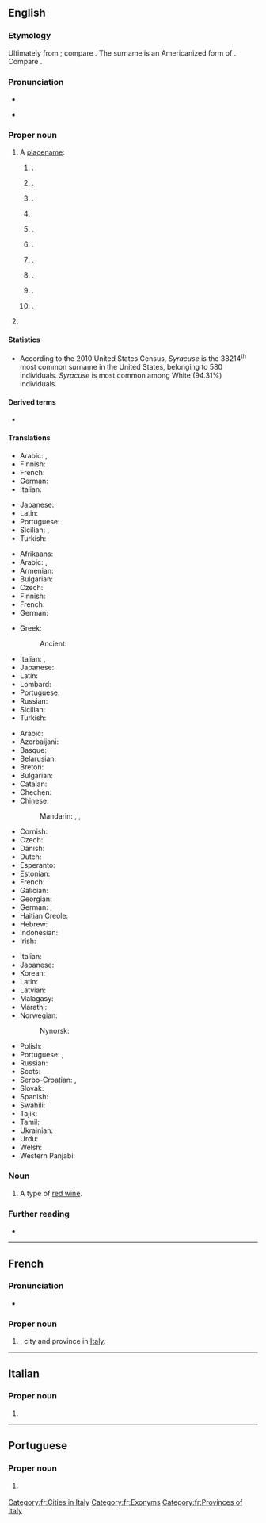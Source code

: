 ==English==
{{wikipedia}}

===Etymology===
Ultimately from {{der|en|grc|Συρᾱ́κουσαι}}; compare {{cog|la|Syrācūsae}}. The surname is an Americanized form of {{der|en|it|Siracusa}}. Compare {{cog|scn|Saragusa}}.

===Pronunciation===
* {{IPA|en|/ˈsɪɹəkjuːz/}}
* {{sense|city in New York, local pronunciation}} {{IPA|en|/ˈsɛɹəkjus/}}

===Proper noun===
{{en-proper noun|~|Syracuses}}

# A [[placename]]:
## {{place|en|province|r/Sicily|c/Italy}}.
## {{place|en|city|c/Italy|;|the capital city of the province}}.
## {{place|en|city/county seat|co/Onondaga County|s/New York}}.
## {{w|Syracuse University}} {{gl|in New York}}
## {{place|en|city/county seat|co/Hamilton County|s/Kansas}}.
## {{place|en|city|s/Utah}}.
## {{place|en|city|s/Missouri}}.
## {{place|en|city|s/Nebraska}}.
## {{place|en|town|s/Indiana}}.
## {{place|en|village|s/Ohio}}.
# {{surname|en|[[habitational]]|from=Italian}}

====Statistics====
* According to the 2010 United States Census, ''Syracuse'' is the 38214<sup>th</sup> most common surname in the United States, belonging to 580 individuals. ''Syracuse'' is most common among White (94.31%) individuals.

====Derived terms====
* {{l|en|Syracusan}}

====Translations====
{{trans-top|province in Sicily}}
* Arabic: {{t|ar|سِرْقُوسَة|f}}, {{t|ar|سيراقوسة|f}}
* Finnish: {{t+|fi|Syrakusa}}
* French: {{t+|fr|Syracuse|f}}
* German: {{t+|de|Syrakus}}
* Italian: {{t+|it|Siracusa|f}}
{{trans-mid}}
* Japanese: {{t|ja|シラクサ|tr=shirakusa}}
* Latin: {{t|la|Syrācūsae|f-p}}
* Portuguese: {{t|pt|Siracusa|f}}
* Sicilian: {{t|scn|Sarausa|f}}, {{t|scn|Seragusa|f}}
* Turkish: {{t|tr|Siraküza}}
{{trans-bottom}}

{{trans-top|city and port in the province of Syracuse, Sicily}}
* Afrikaans: {{t|af|Sirakuse|n}}
* Arabic: {{t|ar|سِرْقُوسَة|f}}, {{t|ar|سيراقوسة|f}}
* Armenian: {{t|hy|Սիրակուզա}}
* Bulgarian: {{t|bg|Сиракуза}}
* Czech: {{t|cs|Syrakusy|p}}
* Finnish: {{t+|fi|Syrakusa}}
* French: {{t+|fr|Syracuse|f}}
* German: {{t+|de|Syrakus|n}}
{{trans-mid}}
* Greek: {{t+|el|Συρακούσες}}
*: Ancient: {{t|grc|Συρᾱ́κουσαι|f-p}}
* Italian: {{t+|it|Siracusa|f}}, {{t|scn|Seragusa|f}}
* Japanese: {{t|ja|シラクサ|tr=shirakusa}}
* Latin: {{t|la|Syrācūsae|f-p}}
* Lombard: {{t|lmo|Siracüsa|f}}
* Portuguese: {{t|pt|Siracusa|f}}
* Russian: {{t+|ru|Сираку́зы|p}}
* Sicilian: {{t|scn|Sarausa|f}}
* Turkish: {{t|tr|Siraküza}}
{{trans-bottom}}

{{trans-top|city in New York state}}
* Arabic: {{t|ar|سيراكيوز}}
* Azerbaijani: {{t|az|Sirakuz}}
* Basque: {{t|eu|Syracuse}}
* Belarusian: {{t|be|Сірак'юс|sc=Cyrl}}
* Breton: {{t|br|Syracuse}}
* Bulgarian: {{t|bg|Сиракюз|sc=Cyrl}}
* Catalan: {{t+|ca|Siracusa}}
* Chechen: {{t|ce|Сиракьюс|sc=Cyrl}}
* Chinese:
*: Mandarin: {{t+|cmn|雪城|tr=Xuěchéng}}, {{t|cmn|錫拉丘茲}}, {{t|cmn|锡拉丘兹|tr=Xīlāqiūzī}}
* Cornish: {{t|kw|Syracuse}}
* Czech: {{t|cs|Syrakusy}}
* Danish: {{t|da|Syracuse}}
* Dutch: {{t|nl|Syracuse}}
* Esperanto: {{t|eo|Sirakuso}}
* Estonian: {{t|et|Sürakuusa}}
* French: {{t+|fr|Syracuse}}
* Galician: {{t|gl|Syracuse}}
* Georgian: {{t|ka|სირაკიუსი|sc=Geor}}
* German: {{t|de|Syracuse}}, {{t+|de|Syrakus}}
* Haitian Creole: {{t|ht|Syracuse}}
* Hebrew: {{t|he|סירקיוז}}
* Indonesian: {{t|id|Syracuse}}
* Irish: {{t|ga|Syracuse}}
{{trans-mid}}
* Italian: {{t+|it|Siracusa}}
* Japanese: {{t|ja|シラキュース|tr=Shirakyūsu}}
* Korean: {{t|ko|시러큐스|sc=Kore}}
* Latin: {{t|la|Syracusae}}
* Latvian: {{t|lv|Sirakjūsa}}
* Malagasy: {{t|mg|Syracuse}}
* Marathi: {{t|mr|सिरॅक्युज|sc=Deva}}
* Norwegian: {{t|no|Syracuse}}
*: Nynorsk: {{t|nn|Syracuse}}
* Polish: {{t+|pl|Syrakuzy}}
* Portuguese: {{t|pt|Siracusa|f}}, {{t|pt|Syracuse|f}}
* Russian: {{t+|ru|Сиракьюс}}
* Scots: {{t|sco|Syracuse}}
* Serbo-Croatian: {{t|sh|Syracuse}}, {{t|sh|Сиракјус}}
* Slovak: {{t|sk|Syrakúzy}}
* Spanish: {{t|es|Siracusa}}
* Swahili: {{t|sw|Syracuse}}
* Tajik: {{t|tg|Сиракуз}}
* Tamil: {{t|ta|சிராகூசு|sc=Taml}}
* Ukrainian: {{t|uk|Сірак'юс|sc=Cyrl}}
* Urdu: {{t|ur|سیراکیوز|sc=ur-Arab}}
* Welsh: {{t|cy|Syracuse}}
* Western Panjabi: {{t|pnb|سائراکیوز}}
{{trans-bottom}}

===Noun===
{{en-noun|-}}

# A type of [[red wine]].

===Further reading===
* {{R:en:DAFN}}

----

==French==

===Pronunciation===
* {{fr-IPA}}

===Proper noun===
{{fr-proper noun|f}}

# {{l|en|Syracuse}}, city and province in [[Italy]].

[[Category:fr:Cities in Italy]]
[[Category:fr:Exonyms]]
[[Category:fr:Provinces of Italy]]

----

==Italian==

===Proper noun===
{{head|it|proper noun}}

# {{place|it|city|s/New York|c/USA|t=Syracuse}}

----

==Portuguese==

===Proper noun===
{{pt-proper noun|f}}

# {{place|pt|city|s/New York|c/United States|t1=Syracuse}}
#: {{syn|pt|Siracusa}}